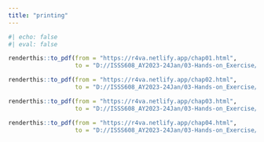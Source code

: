 ```yaml
---
title: "printing"
---
```


```r
#| echo: false
#| eval: false

renderthis::to_pdf(from = "https://r4va.netlify.app/chap01.html",
                   to = "D://ISSS608_AY2023-24Jan/03-Hands-on_Exercise/Hands-on_Ex1.pdf")

renderthis::to_pdf(from = "https://r4va.netlify.app/chap02.html",
                   to = "D://ISSS608_AY2023-24Jan/03-Hands-on_Exercise/Hands-on_Ex2.pdf")

renderthis::to_pdf(from = "https://r4va.netlify.app/chap03.html",
                   to = "D://ISSS608_AY2023-24Jan/03-Hands-on_Exercise/Hands-on_Ex3.pdf")

renderthis::to_pdf(from = "https://r4va.netlify.app/chap04.html",
                   to = "D://ISSS608_AY2023-24Jan/03-Hands-on_Exercise/Hands-on_Ex4.pdf")

```
